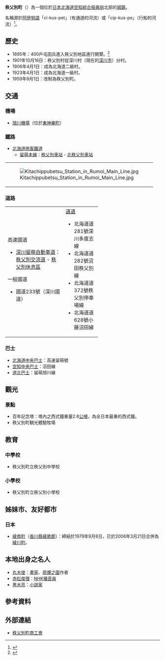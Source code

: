 {{日本町村
| 自治體名=秩父別
| 町村=町
| 圖像=[[File:JR_Rumoi-Main-Line_Chippubetsu_Station_building.jpg|240px]]
| 圖像說明=[[秩父別站|秩父別站]]
| 町村章=[[File:Emblem_of_Chippubetsu,_Hokkaido.svg|100px]]
| 日文原名=秩父別町
| 平假名=ちっぷべつちょう
| 羅馬字拼音=Chippubetsu-chō
| 都道府縣=北海道
| 支廳=空知綜合振興局
| 郡=雨龍郡
| 編號=01434-6
| 面積=47.26
| 邊界未定=
| 人口=2,945
| 統計時間=2007年12月31日
| 自治體=[[深川市|深川市]]、[[沼田町|沼田町]]、[[北龍町|北龍町]]、<br>[[妹背牛町|妹背牛町]]
| 樹=[[櫻花|櫻花]]
| 花=[[薔薇|薔薇]]
| 鳥
| 其他象徵物=町花木
| 其他象徵=[[杜鵑花|杜鵑花]]
| 首長=[[神藪武|神藪武]]
| 卸任日期=
| 議員數=9
| 郵遞區號=078-2192
| 所在地=雨龍郡秩父別町字秩父別4101番地
| 電話號碼=164-33-2111
| 外部連結=http://www.hokkai.or.jp/chipbetu/
| 經度=
| 緯度=
| 地圖=[[File:Chippubetsu_in_Sorachi_Subprefecture.png|200px]]
| 註記=人口：[http://www.pref.hokkaido.lg.jp/sk/tuk/900brr/index.htm 北海道官方網頁]
}}
'''秩父別町'''（{{jpn|j=秩父別町|hg=ちっぷべつちょう|rm=Chippubetsu chō|f=y}}）為一個位於[[日本|日本]][[北海道|北海道]][[空知綜合振興局|空知綜合振興局]]北部的[[城鎮|城鎮]]。

名稱源於[[阿伊努語|阿伊努語]]「ci-kus-pet」（有通道的河流）或「cip-kus-pe」（行船的河流）<ref>{{Cite web|url=http://www.pref.hokkaido.lg.jp/ks/ass/grp/7180P.pdf|title=アイヌ語地名リスト|accessdate=2017-08-17|author=北海道庁|date=|publisher=北海道庁|archive-date=2018-04-17|archive-url=https://web.archive.org/web/20180417012350/http://www.pref.hokkaido.lg.jp/ks/ass/grp/7180P.pdf|dead-url=no}}</ref>。

==歷史==
* 1895年：400戶屯田兵進入秩父別地區進行開墾。<ref name="brief">{{cite web|url=http://www.hokkai.or.jp/chipbetu/HTML/gaiyou.html|title=秩父別町的概要|accessdate=2008年3月5日|publisher=秩父別町公所|language=ja|archive-date=2003年7月27日|archive-url=https://web.archive.org/web/20030727181046/http://www.hokkai.or.jp/chipbetu/HTML/gaiyou.html|dead-url=no}}</ref>
* 1901年10月16日：秩父別村從深川村（現在的[[深川市|深川市]]）分村。
* 1906年4月1日：成為北海道二級村。
* 1923年4月1日：成為北海道一級村。
* 1959年9月1日：改制為秩父別町。

==交通==
===機場===
* [[旭川機場|旭川機場]]（位於[[東神樂町|東神樂町]]）

===鐵路===
* [[北海道旅客鐵道|北海道旅客鐵道]]
** [[留萌本線|留萌本線]]：[[秩父別車站|秩父別車站]] - [[北秩父別車站|北秩父別車站]]
{| border="0" 
|- 
| [[File:Kitachippubetsu_Station_in_Rumoi_Main_Line.jpg|thumb]]
|}

===道路===
{| width="60%"
|-----
| valign="top" width="50%" |
;高速國道
* [[深川留萌自動車道|深川留萌自動車道]]：[[秩父別交流道|秩父別交流道]] - [[秩父別休息區|秩父別休息區]]
;一般國道
* 國道233號（深川國道）
| valign="top" |
;[[都道府縣道|道道]]
* 北海道道281號深川多度志線
* 北海道道282號沼田秩父別線
* 北海道道372號秩父別停車場線
* 北海道道628號小藤沼田線
|}

===巴士===
* [[北海道中央巴士|北海道中央巴士]]：高速留萌號
* [[空知中央巴士|空知中央巴士]]：沼田線
* [[道北巴士|道北巴士]]：留萌旭川線

==觀光==
===景點===
* 百年記念塔：塔內之西式鐘重量2.8[[公噸|公噸]]，為全日本最重的西式鐘。
* 秩父別町観光體驗牧場

==教育==
===中學校===
* 秩父別町立秩父別中學校

===小學校===
* 秩父別町立秩父別小學校

==姊妹市、友好都市==
===日本===
* [[綾南町|綾南町]]（[[香川縣|香川縣]][[綾歌郡|綾歌郡]]）：締結於1979年9月8日，已於2006年3月21日合併為[[綾川町|綾川町]]。

==本地出身之名人==
* [[丸木俊|丸木俊]]：[[畫家|畫家]]、[[原爆之圖|原爆之圖]]作者
* [[赤松俊理|赤松俊理]]：[[NHK|NHK]][[播音員|播音員]]
* [[黑木亮|黑木亮]]：[[小説家|小説家]]

==參考資料==
{{reflist}}

==外部連結==
{{commonscat|Chippubetsu, Hokkaido}}
* {{Ja icon}}[https://web.archive.org/web/20080221184843/http://www1.ocn.ne.jp/~cppusyko/ 秩父別町商工會]

{{空知支廳}}
{{Authority control}}